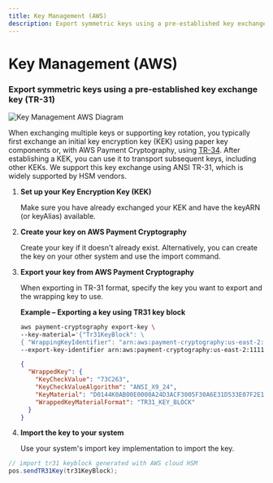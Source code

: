 ```yaml
---
title: Key Management (AWS)
description: Export symmetric keys using a pre-established key exchange key (TR-31)
---
```


# Key Management (AWS)

### Export symmetric keys using a pre-established key exchange key (TR-31)

<div className="flex justify-center my-8">
  <picture>
    <source srcSet="https://raw.githubusercontent.com/DspreadOrg/docs/main/public/images/webp/tr31.webp 1x" type="image/webp" />
    <img src="https://raw.githubusercontent.com/DspreadOrg/docs/main/public/images/tr31.png" alt="Key Management AWS Diagram" className="rounded-lg shadow-md" />
  </picture>
</div>

When exchanging multiple keys or supporting key rotation, you typically first exchange an initial key encryption key (KEK) using paper key components or, with AWS Payment Cryptography, using [TR-34](https://docs.aws.amazon.com/payment-cryptography/latest/userguide/keys-export.html#keys-export-tr34). After establishing a KEK, you can use it to transport subsequent keys, including other KEKs. We support this key exchange using ANSI TR-31, which is widely supported by HSM vendors.

1. **Set up your Key Encryption Key (KEK)**

   Make sure you have already exchanged your KEK and have the keyARN (or keyAlias) available.

2. **Create your key on AWS Payment Cryptography**

   Create your key if it doesn't already exist. Alternatively, you can create the key on your other system and use the import command.

3. **Export your key from AWS Payment Cryptography**

   When exporting in TR-31 format, specify the key you want to export and the wrapping key to use.

   **Example – Exporting a key using TR31 key block**

   ```bash
   aws payment-cryptography export-key \
   --key-material='{"Tr31KeyBlock": \
   { "WrappingKeyIdentifier": "arn:aws:payment-cryptography:us-east-2:111122223333:key/ov6icy4ryas4zcza" }}' \
   --export-key-identifier arn:aws:payment-cryptography:us-east-2:111122223333:key/5rplquuwozodpwsp
   ```

   ```json
   {
     "WrappedKey": {
       "KeyCheckValue": "73C263",
       "KeyCheckValueAlgorithm": "ANSI_X9_24",
       "KeyMaterial": "D0144K0AB00E0000A24D3ACF3005F30A6E31D533E07F2E1B17A2A003B338B1E79E5B3AD4FBF7850FACF9A3784489581A543C84816C8D3542AE888CE6D4EDDFD09C39957B131617BC",
       "WrappedKeyMaterialFormat": "TR31_KEY_BLOCK"
     }
   }
   ```

4. **Import the key to your system**

   Use your system's import key implementation to import the key.

```java
// import tr31 keyblock generated with AWS cloud HSM
pos.sendTR31Key(tr31KeyBlock);
```
